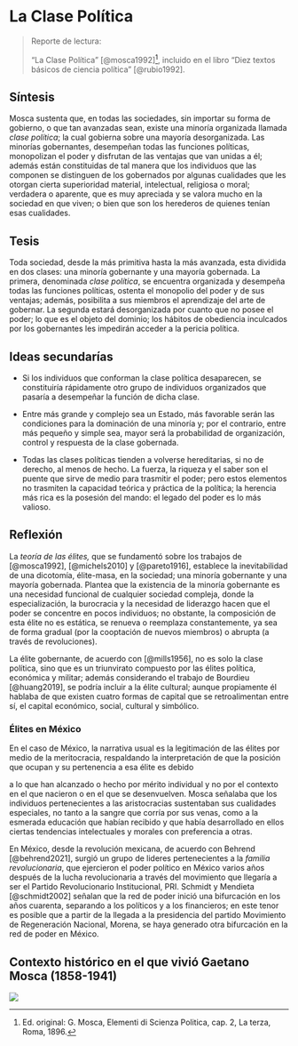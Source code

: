 # La Clase Política {#clase_pol}

> Reporte de lectura:
>
> "La Clase Política" [@mosca1992][^07_clasepolitica-1], incluido en el libro "Diez textos básicos de ciencia política" [@rubio1992].

[^07_clasepolitica-1]: Ed. original: G. Mosca, Elementi di Scienza Politica, cap. 2, La terza, Roma, 1896.

## Síntesis

Mosca sustenta que, en todas las sociedades, sin importar su forma de gobierno, o que tan avanzadas sean, existe una minoría organizada llamada *clase política*; la cual gobierna sobre una mayoría desorganizada. Las minorías gobernantes, desempeñan todas las funciones políticas, monopolizan el poder y disfrutan de las ventajas que van unidas a él; además están constituidas de tal manera que los individuos que las componen se distinguen de los gobernados por algunas cualidades que les otorgan cierta superioridad material, intelectual, religiosa o moral; verdadera o aparente, que es muy apreciada y se valora mucho en la sociedad en que viven; o bien que son los herederos de quienes tenían esas cualidades.

## Tesis

Toda sociedad, desde la más primitiva hasta la más avanzada, esta dividida en dos clases: una minoría gobernante y una mayoría gobernada. La primera, denominada *clase política*, se encuentra organizada y desempeña todas las funciones políticas, ostenta el monopolio del poder y de sus ventajas; además, posibilita a sus miembros el aprendizaje del arte de gobernar. La segunda estará desorganizada por cuanto que no posee el poder; lo que es el objeto del dominio; los hábitos de obediencia inculcados por los gobernantes les impedirán acceder a la pericia política.

## Ideas secundarías

-   Si los individuos que conforman la clase política desaparecen, se constituiría rápidamente otro grupo de individuos organizados que pasaría a desempeñar la función de dicha clase.

-   Entre más grande y complejo sea un Estado, más favorable serán las condiciones para la dominación de una minoría y; por el contrario, entre más pequeño y simple sea, mayor será la probabilidad de organización, control y respuesta de la clase gobernada.

-   Todas las clases políticas tienden a volverse hereditarias, si no de derecho, al menos de hecho. La fuerza, la riqueza y el saber son el puente que sirve de medio para trasmitir el poder; pero estos elementos no trasmiten la capacidad teórica y práctica de la política; la herencia más rica es la posesión del mando: el legado del poder es lo más valioso.

## Reflexión

La *teoría de las élites,* que se fundamentó sobre los trabajos de [@mosca1992], [@michels2010] y [@pareto1916], establece la inevitabilidad de una dicotomía, élite-masa, en la sociedad; una minoría gobernante y una mayoría gobernada. Plantea que la existencia de la minoría gobernante es una necesidad funcional de cualquier sociedad compleja, donde la especialización, la burocracia y la necesidad de liderazgo hacen que el poder se concentre en pocos individuos; no obstante, la composición de esta élite no es estática, se renueva o reemplaza constantemente, ya sea de forma gradual (por la cooptación de nuevos miembros) o abrupta (a través de revoluciones).

La élite gobernante, de acuerdo con [@mills1956], no es solo la clase política, sino que es un triunvirato compuesto por las élites política, económica y militar; además considerando el trabajo de Bourdieu [@huang2019], se podría incluir a la élite cultural; aunque propiamente él hablaba de que existen cuatro formas de capital que se retroalimentan entre sí, el capital económico, social, cultural y simbólico.

### Élites en México

En el caso de México, la narrativa usual es la legitimación de las élites por medio de la meritocracia, respaldando la interpretación de que la posición que ocupan y su pertenencia a esa élite es debido

a lo que han alcanzado o hecho por mérito individual y no por el contexto en el que nacieron o en el que se desenvuelven. Mosca señalaba que los individuos pertenecientes a las aristocracias sustentaban sus cualidades especiales, no tanto a la sangre que corría por sus venas, como a la esmerada educación que habían recibido y que había desarrollado en ellos ciertas tendencias intelectuales y morales con preferencia a otras.

En México, desde la revolución mexicana, de acuerdo con Behrend [@behrend2021], surgió un grupo de lideres pertenecientes a la *familia revolucionaria*, que ejercieron el poder político en México varios años después de la lucha revolucionaria a través del movimiento que llegaría a ser el Partido Revolucionario Institucional, PRI. Schmidt y Mendieta [@schmidt2002] señalan que la red de poder inició una bifurcación en los años cuarenta, separando a los políticos y a los financieros; en este tenor es posible que a partir de la llegada a la presidencia del partido Movimiento de Regeneración Nacional, Morena, se haya generado otra bifurcación en la red de poder en México.

## Contexto histórico en el que vivió Gaetano Mosca (1858-1941)

![](/www/07_ClasePolitica.png){fig-align="center"}
